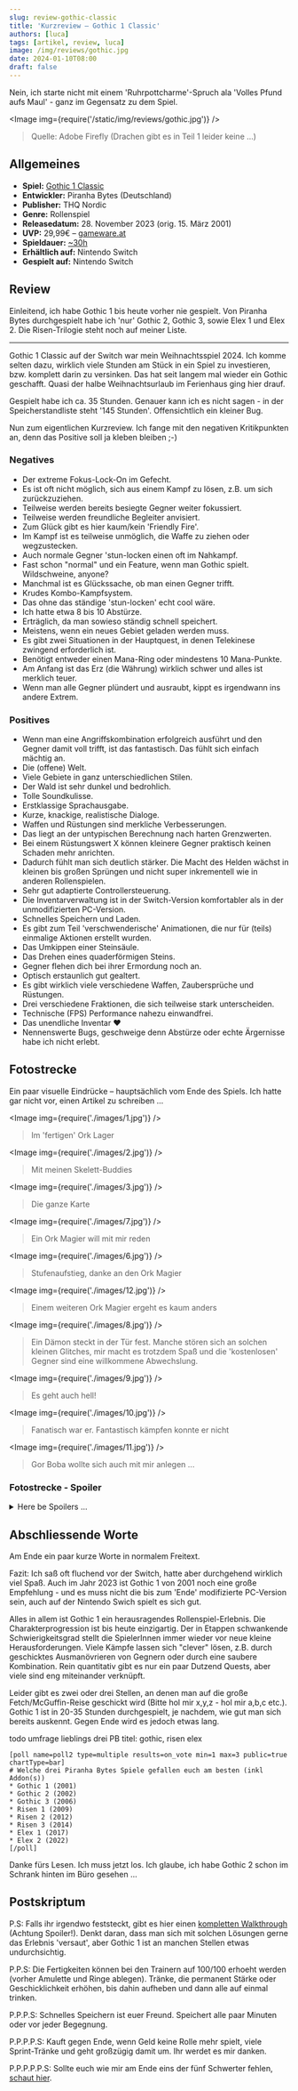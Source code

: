 ```yaml
---
slug: review-gothic-classic
title: 'Kurzreview – Gothic 1 Classic'
authors: [luca]
tags: [artikel, review, luca]
image: /img/reviews/gothic.jpg
date: 2024-01-10T08:00
draft: false
---
```






Nein, ich starte nicht mit einem 'Ruhrpottcharme'-Spruch ala 'Volles Pfund aufs Maul' - ganz im Gegensatz zu dem Spiel.

<Image img={require('/static/img/reviews/gothic.jpg')} />

> Quelle: Adobe Firefly (Drachen gibt es in Teil 1 leider keine …)

<!--truncate-->

## Allgemeines

- **Spiel:** [Gothic 1 Classic](https://www.gameware.at/info/space/Gothic+Classic)
- **Entwickler:** Piranha Bytes (Deutschland)
- **Publisher:** THQ Nordic
- **Genre:** Rollenspiel
- **Releasedatum:** 28. November 2023 (orig. 15. März 2001)
- **UVP:** 29,99€ – [gameware.at](https://www.gameware.at/info/space/Gothic+Classic)
- **Spieldauer:** [~30h](https://howlongtobeat.com/game/4024)
- **Erhältlich auf:** Nintendo Switch
- **Gespielt auf:** Nintendo Switch

## Review

Einleitend, ich habe Gothic 1 bis heute vorher nie gespielt. Von Piranha Bytes durchgespielt habe ich 'nur' Gothic 2, Gothic 3, sowie Elex 1 und Elex 2. Die Risen-Trilogie steht noch auf meiner Liste.

---

Gothic 1 Classic auf der Switch war mein Weihnachtsspiel 2024. Ich komme selten dazu, wirklich viele Stunden am Stück in ein Spiel zu investieren, bzw. komplett darin zu versinken. Das hat seit langem mal wieder ein Gothic geschafft. Quasi der halbe Weihnachtsurlaub im Ferienhaus ging hier drauf.

Gespielt habe ich ca. 35 Stunden. Genauer kann ich es nicht sagen - in der Speicherstandliste steht '145 Stunden'. Offensichtlich ein kleiner Bug.

Nun zum eigentlichen Kurzreview. Ich fange mit den negativen Kritikpunkten an, denn das Positive soll ja kleben bleiben ;-)

### Negatives

- Der extreme Fokus-Lock-On im Gefecht.
- Es ist oft nicht möglich, sich aus einem Kampf zu lösen, z.B. um sich zurückzuziehen.
- Teilweise werden bereits besiegte Gegner weiter fokussiert.
- Teilweise werden freundliche Begleiter anvisiert.
- Zum Glück gibt es hier kaum/kein 'Friendly Fire'.
- Im Kampf ist es teilweise unmöglich, die Waffe zu ziehen oder wegzustecken.
- Auch normale Gegner 'stun-locken einen oft im Nahkampf.
- Fast schon "normal" und ein Feature, wenn man Gothic spielt. Wildschweine, anyone?
- Manchmal ist es Glückssache, ob man einen Gegner trifft.
- Krudes Kombo-Kampfsystem.
- Das ohne das ständige 'stun-locken' echt cool wäre.
- Ich hatte etwa 8 bis 10 Abstürze.
- Erträglich, da man sowieso ständig schnell speichert.
- Meistens, wenn ein neues Gebiet geladen werden muss.
- Es gibt zwei Situationen in der Hauptquest, in denen Telekinese zwingend erforderlich ist.
- Benötigt entweder einen Mana-Ring oder mindestens 10 Mana-Punkte.
- Am Anfang ist das Erz (die Währung) wirklich schwer und alles ist merklich teuer.
 - Wenn man alle Gegner plündert und ausraubt, kippt es irgendwann ins andere Extrem.

### Positives

- Wenn man eine Angriffskombination erfolgreich ausführt und den Gegner damit voll trifft, ist das fantastisch. Das fühlt sich einfach mächtig an.
- Die (offene) Welt.
- Viele Gebiete in ganz unterschiedlichen Stilen.
- Der Wald ist sehr dunkel und bedrohlich.
- Tolle Soundkulisse.
- Erstklassige Sprachausgabe.
- Kurze, knackige, realistische Dialoge.
- Waffen und Rüstungen sind merkliche Verbesserungen.
- Das liegt an der untypischen Berechnung nach harten Grenzwerten.
- Bei einem Rüstungswert X können kleinere Gegner praktisch keinen Schaden mehr anrichten.
- Dadurch fühlt man sich deutlich stärker. Die Macht des Helden wächst in kleinen bis großen Sprüngen und nicht super inkrementell wie in anderen Rollenspielen.
- Sehr gut adaptierte Controllersteuerung.
- Die Inventarverwaltung ist in der Switch-Version komfortabler als in der unmodifizierten PC-Version.
- Schnelles Speichern und Laden.
- Es gibt zum Teil 'verschwenderische' Animationen, die nur für (teils) einmalige Aktionen erstellt wurden.
- Das Umkippen einer Steinsäule.
- Das Drehen eines quaderförmigen Steins.
- Gegner flehen dich bei ihrer Ermordung noch an.
- Optisch erstaunlich gut gealtert.
- Es gibt wirklich viele verschiedene Waffen, Zaubersprüche und Rüstungen.
- Drei verschiedene Fraktionen, die sich teilweise stark unterscheiden.
- Technische (FPS) Performance nahezu einwandfrei.
- Das unendliche Inventar ❤️
- Nennenswerte Bugs, geschweige denn Abstürze oder echte Ärgernisse habe ich nicht erlebt.

## Fotostrecke

Ein paar visuelle Eindrücke – hauptsächlich vom Ende des Spiels. Ich hatte gar nicht vor, einen Artikel zu schreiben …

<Image img={require('./images/1.jpg')} />
> Im 'fertigen' Ork Lager

<Image img={require('./images/2.jpg')} />
> Mit meinen Skelett-Buddies

<Image img={require('./images/3.jpg')} />
> Die ganze Karte

<Image img={require('./images/7.jpg')} />
> Ein Ork Magier will mit mir reden

<Image img={require('./images/6.jpg')} />
> Stufenaufstieg, danke an den Ork Magier

<Image img={require('./images/12.jpg')} />
> Einem weiteren Ork Magier ergeht es kaum anders

<Image img={require('./images/8.jpg')} />
> Ein Dämon steckt in der Tür fest. Manche stören sich an solchen kleinen Glitches, mir macht es trotzdem Spaß und die 'kostenlosen' Gegner sind eine willkommene Abwechslung.

<Image img={require('./images/9.jpg')} />
> Es geht auch hell!

<Image img={require('./images/10.jpg')} />
> Fanatisch war er. Fantastisch kämpfen konnte er nicht

<Image img={require('./images/11.jpg')} />
> Gor Boba wollte sich auch mit mir anlegen ...

### Fotostrecke - Spoiler

<details>
    <summary>Here be Spoilers ...</summary>
    <Image img={require('./images/14.jpg')} />
    > Das wird ne weitere Narbe geben

    <Image img={require('./images/15.jpg')} />
    > Ups

    <Image img={require('./images/16.jpg')} />
    > Torrez, Bruder - was soll ich mit dem ganzen Loot?

    <Image img={require('./images/13.jpg')} />
    > Die grosse Rache. Schau dir im Tod noch mal deine elendiges Dorf an!

    <Image img={require('./images/17.jpg')} />
    > Kleines Schmied-dich-ein

    <Image img={require('./images/18.jpg')} />
    > Hm, was denn?

    <Image img={require('./images/19.jpg')} />
    > Many Moneten

    <Image img={require('./images/20.jpg')} />
    > Guck guck

    <Image img={require('./images/21.jpg')} />
    > Nochmal flott ne neue Knarre organisiert, aeh Schwert natürlich

    <Image img={require('./images/22.jpg')} />
    > Na wer da wohl auf uns wartet

    <Image img={require('./images/23.jpg')} />
    > Du?

    <Image img={require('./images/24.jpg')} />
    > Schickes Wohnzimmer haste

    <Image img={require('./images/29.jpg')} />
    > Das wird schmerzen

    <Image img={require('./images/27.jpg')} />
    > Ciao Ciao

    <Image img={require('./images/25.jpg')} />
    > Let the Credits roll!

    <Image img={require('./images/28.jpg')} />
    > Meine Werte am Ende
</details>

## Abschliessende Worte

Am Ende ein paar kurze Worte in normalem Freitext.


Fazit: Ich saß oft fluchend vor der Switch, hatte aber durchgehend wirklich viel Spaß. Auch im Jahr 2023 ist Gothic 1 von 2001 noch eine große Empfehlung - und es muss nicht die bis zum 'Ende' modifizierte PC-Version sein, auch auf der Nintendo Swich spielt es sich gut.

Alles in allem ist Gothic 1 ein herausragendes Rollenspiel-Erlebnis. Die Charakterprogression ist bis heute einzigartig. Der in Etappen schwankende Schwierigkeitsgrad stellt die SpielerInnen immer wieder vor neue kleine Herausforderungen. Viele Kämpfe lassen sich "clever" lösen, z.B. durch geschicktes Ausmanövrieren von Gegnern oder durch eine saubere Kombination. Rein quantitativ gibt es nur ein paar Dutzend Quests, aber viele sind eng miteinander verknüpft.

Leider gibt es zwei oder drei Stellen, an denen man auf die große Fetch/McGuffin-Reise geschickt wird (Bitte hol mir x,y,z - hol mir a,b,c etc.). Gothic 1 ist in 20-35 Stunden durchgespielt, je nachdem, wie gut man sich bereits auskennt. Gegen Ende wird es jedoch etwas lang.



todo umfrage lieblings drei PB titel:
gothic, risen elex

```
[poll name=poll2 type=multiple results=on_vote min=1 max=3 public=true chartType=bar]
# Welche drei Piranha Bytes Spiele gefallen euch am besten (inkl Addon(s))
* Gothic 1 (2001)
* Gothic 2 (2002)
* Gothic 3 (2006)
* Risen 1 (2009)
* Risen 2 (2012)
* Risen 3 (2014)
* Elex 1 (2017)
* Elex 2 (2022)
[/poll]
```

Danke fürs Lesen. Ich muss jetzt los. Ich glaube, ich habe Gothic 2 schon im Schrank hinten im Büro gesehen …

## Postskriptum

P.S: Falls ihr irgendwo feststeckt, gibt es hier einen [kompletten Walkthrough](https://forum.worldofplayers.de/forum/threads/28979-Gothic-1-Komplettlösung/page2?s=&postid=505043#post505043) (Achtung Spoiler!). Denkt daran, dass man sich mit solchen Lösungen gerne das Erlebnis 'versaut', aber Gothic 1 ist an manchen Stellen etwas undurchsichtig.

P.P.S: Die Fertigkeiten können bei den Trainern auf 100/100 erhoeht werden (vorher Amulette und Ringe ablegen). Tränke, die permanent Stärke oder Geschicklichkeit erhöhen, bis dahin aufheben und dann alle auf einmal trinken.

P.P.P.S: Schnelles Speichern ist euer Freund. Speichert alle paar Minuten oder vor jeder Begegnung.

P.P.P.P.S: Kauft gegen Ende, wenn Geld keine Rolle mehr spielt, viele Sprint-Tränke und geht großzügig damit um. Ihr werdet es mir danken.

P.P.P.P.P.S: Sollte euch wie mir am Ende eins der fünf Schwerter fehlen, [schaut hier](https://www.spieleforum.de/t/wo-finde-ich-das-5-schamanenschwert.662501/).
